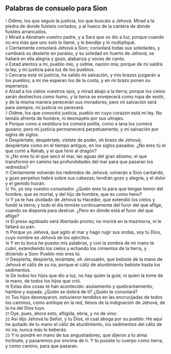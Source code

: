 == Palabras de consuelo para Sion ==

{{anchor|1}} <small>1</small> Oídme, los que seguís la justicia, los que buscáis a Jehová. Mirad a la piedra de donde fuisteis cortados, y al hueco de la cantera de donde fuisteis arrancados.<br>
{{anchor|2}} <small>2</small> Mirad a Abraham vuestro padre, y a Sara que os dio a luz; porque cuando no era más que uno solo lo llamé, y lo bendije y lo multipliqué.<br>
{{anchor|3}} <small>3</small> Ciertamente consolará Jehová a Sion; consolará todas sus soledades, y cambiará su desierto en paraíso, y su soledad en huerto de Jehová; se hallará en ella alegría y gozo, alabanza y voces de canto.<br>
{{anchor|4}} <small>4</small> Estad atentos a mí, pueblo mío, y oídme, nación mía; porque de mí saldrá la ley, y mi justicia para luz de los pueblos.<br>
{{anchor|5}} <small>5</small> Cercana está mi justicia, ha salido mi salvación, y mis brazos juzgarán a los pueblos; a mí me esperan los de la costa, y en mi brazo ponen su esperanza.<br>
{{anchor|6}} <small>6</small> Alzad a los cielos vuestros ojos, y mirad abajo a la tierra; porque los cielos serán deshechos como humo, y la tierra se envejecerá como ropa de vestir, y de la misma manera perecerán sus moradores; pero mi salvación será para siempre, mi justicia no perecerá.<br>
{{anchor|7}} <small>7</small> Oídme, los que conocéis justicia, pueblo en cuyo corazón está mi ley. No temáis afrenta de hombre, ni desmayéis por sus ultrajes.<br>
{{anchor|8}} <small>8</small> Porque como a vestidura los comerá polilla, como a lana los comerá gusano; pero mi justicia permanecerá perpetuamente, y mi salvación por siglos de siglos.<br>
{{anchor|9}} <small>9</small> Despiértate, despiértate, vístete de poder, oh brazo de Jehová; despiértate como en el tiempo antiguo, en los siglos pasados. ¿No eres tú el que cortó a Rahab, y el que hirió al dragón?<br>
{{anchor|10}} <small>10</small> ¿No eres tú el que secó el mar, las aguas del gran abismo; el que transformó en camino las profundidades del mar para que pasaran los redimidos?<br>
{{anchor|11}} <small>11</small> Ciertamente volverán los redimidos de Jehová; volverán a Sion cantando, y gozo perpetuo habrá sobre sus cabezas; tendrán gozo y alegría, y el dolor y el gemido huirán.<br>
{{anchor|12}} <small>12</small> Yo, yo soy vuestro consolador. ¿Quién eres tú para que tengas temor del hombre, que es mortal, y del hijo de hombre, que es como heno?<br>
{{anchor|13}} <small>13</small> Y ya te has olvidado de Jehová tu Hacedor, que extendió los cielos y fundó la tierra; y todo el día temiste continuamente del furor del que aflige, cuando se disponía para destruir. ¿Pero en dónde está el furor del que aflige?<br>
{{anchor|14}} <small>14</small> El preso agobiado será libertado pronto; no morirá en la mazmorra, ni le faltará su pan.<br>
{{anchor|15}} <small>15</small> Porque yo Jehová, que agito el mar y hago rugir sus ondas, soy tu Dios, cuyo nombre es Jehová de los ejércitos.<br>
{{anchor|16}} <small>16</small> Y en tu boca he puesto mis palabras, y con la sombra de mi mano te cubrí, extendiendo los cielos y echando los cimientos de la tierra, y diciendo a Sion: Pueblo mío eres tú.<br>
{{anchor|17}} <small>17</small> Despierta, despierta, levántate, oh Jerusalén, que bebiste de la mano de Jehová el cáliz de su ira; porque el cáliz de aturdimiento bebiste hasta los sedimentos.<br>
{{anchor|18}} <small>18</small> De todos los hijos que dio a luz, no hay quien la guíe; ni quien la tome de la mano, de todos los hijos que crió.<br>
{{anchor|19}} <small>19</small> Estas dos cosas te han acontecido: asolamiento y quebrantamiento, hambre y espada. ¿Quién se dolerá de ti? ¿Quién te consolará?<br>
{{anchor|20}} <small>20</small> Tus hijos desmayaron, estuvieron tendidos en las encrucijadas de todos los caminos, como antílope en la red, llenos de la indignación de Jehová, de la ira del Dios tuyo.<br>
{{anchor|21}} <small>21</small> Oye, pues, ahora esto, afligida, ebria, y no de vino:<br>
{{anchor|22}} <small>22</small> Así dijo Jehová tu Señor, y tu Dios, el cual aboga por su pueblo: He aquí he quitado de tu mano el cáliz de aturdimiento, los sedimentos del cáliz de mi ira; nunca más lo beberás.<br>
{{anchor|23}} <small>23</small> Y lo pondré en mano de tus angustiadores, que dijeron a tu alma: Inclínate, y pasaremos por encima de ti. Y tú pusiste tu cuerpo como tierra, y como camino, para que pasaran.<br>
